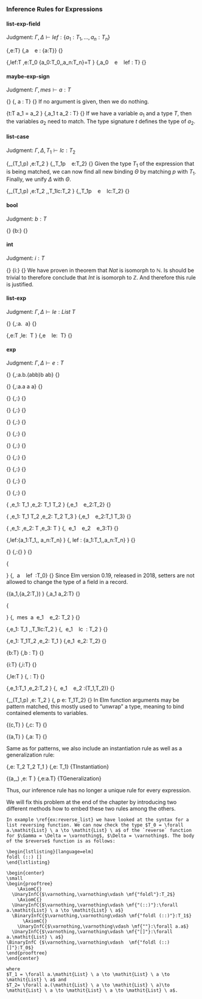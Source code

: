 ### Inference Rules for Expressions

#### list-exp-field

Judgment: $\Gamma,\Delta\vdash lef:\{a_1:T_1,\dots, a_n:T_n\}$

\logicRule
{\Gamma,\Delta\vdash e:T}
{\Gamma,\Delta\vdash a \ \mf{"="} \ e : \{a:T\}}
{}

\logicRule
{\Gamma,\Delta\vdash lef:T\quad
\Gamma,\Delta\vdash e:T_0\quad
\{a_0:T_0,\dots,a_n:T_n\}=T
}
{\Gamma,\Delta\vdash a_0 \ \mf{"="} \ e \ \mf{","} \ lef : T}
{}

#### maybe-exp-sign

Judgment: $\Gamma,mes\vdash a:T$

\logicRule
{}
{\Gamma,\mf{""} \vdash a : T}
{}
If no argument is given, then we do nothing.

\logicRule
{\Gamma\vdash t:T
a_1 = a_2
}
{\Gamma,a_1 \mf{":"} t \mf{";"} \vdash a_2 : T}
{}
If we have a variable $a_1$ and a type $T$, then the variables $a_2$ need to match. The type signature $t$ defines the type of $a_2$.

#### list-case

Judgment: $\Gamma,\Delta,T_1\vdash lc:T_2$

\logicRule
{\Gamma,\Delta\vdash \text{match}_\Theta(T_1,p)\quad
\Gamma,\Delta\cup\Theta\vdash e:T_2
}
{\Gamma,\Delta,T_1\vdash p \ \mf{"->"} \ e:T_2}
{}
Given the type $T_1$ of the expression that is being matched,
we can now find all new binding $\Theta$ by matching $p$ with $T_1$.
Finally, we unify $\Delta$ with $\Theta$.

\logicRule
{\Gamma,\Delta\vdash \text{match}_\Theta(T_1,p)\quad
\Gamma,\Delta\cup\Theta\vdash e:T_2\quad
\Gamma,\Delta,T_1\vdash lc:T_2
}
{\Gamma,\Delta,T_1\vdash p \ \mf{"->"} \ e \ \mf{";"} \ lc:T_2}
{}

#### bool

Judgment: $b:T$

\logicRule
{}
{b:\mathit{Bool}}
{}

#### int

Judgment: $i:T$

\logicRule
{}
{i:\mathit{Int}}
{}
We have proven in theorem \ref{ex:int} that $\mathit{Nat}$ is isomorph to $\mathbb{N}$. Is should be trivial to therefore conclude that $\mathit{Int}$ is isomorph to $\mathbb{Z}$. And therefore this rule is justified.

#### list-exp

Judgment: $\Gamma,\Delta\vdash le:\mathit{List} \ T$

\logicRule
{}
{\Gamma,\Delta\vdash \mf{""}:\forall a. \mathit{List} \ a}
{}

\logicRule
{\Gamma,\Delta\vdash e:T\quad
\Gamma,\Delta\vdash le:\mathit{List} \ T\quad
}
{\Gamma,\Delta\vdash e \ \mf{","} \ le:\mathit{List} \ T}
{}

#### exp

Judgment: $\Gamma,\Delta\vdash e:T$

\logicRule
{}
{\Gamma,\Delta\vdash\mf{"foldl"}:\forall a.\forall b.(a\to b\to b)\to b\to\mathit{List}\ a\to b}
{}

\logicRule
{}
{\Gamma,\Delta\vdash\mf{"(::)"}:\forall a.a\to\mathit{List}\ a\to\mathit{List}\ a}
{}

\logicRule
{}
{\Gamma,\Delta\vdash\mf{"(+)"}:\mathit{Int}\to \mathit{Int}\to\mathit{int}}
{}

\logicRule
{}
{\Gamma,\Delta\vdash\mf{"(-)"}:\mathit{Int}\to \mathit{Int}\to\mathit{int}}
{}

\logicRule
{}
{\Gamma,\Delta\vdash\mf{"(*)"}:\mathit{Int}\to \mathit{Int}\to\mathit{int}}
{}

\logicRule
{}
{\Gamma,\Delta\vdash\mf{"(//)"}:\mathit{Int}\to \mathit{Int}\to\mathit{int}}
{}

\logicRule
{}
{\Gamma,\Delta\vdash\mf{"(<)"}:\mathit{Int}\to \mathit{Int}\to\mathit{Bool}}
{}

\logicRule
{}
{\Gamma,\Delta\vdash\mf{"(==)"}:\mathit{Int}\to \mathit{Int}\to\mathit{Bool}}
{}

\logicRule
{}
{\Gamma,\Delta\vdash\mf{"not"}:\mathit{Bool}\to \mathit{Bool}}
{}

\logicRule
{}
{\Gamma,\Delta\vdash\mf{"(\&\&)"}:\mathit{Bool}\to \mathit{Bool}\to \mathit{Bool}}
{}

\logicRule
{}
{\Gamma,\Delta\vdash\mf{"(||)"}:\mathit{Bool}\to \mathit{Bool}\to \mathit{Bool}}
{}

\logicRule
{
\Gamma,\Delta\vdash e_1: T_1\quad
\Gamma,\Delta\vdash e_2: T_1 \to T_2
}
{\Gamma,\Delta\vdash e_1 \ \mf{"|>"} \ e_2:T_2}
{}

\logicRule
{
\Gamma,\Delta\vdash e_1: T_1 \to T_2\quad
\Gamma,\Delta\vdash e_2: T_2 \to T_3
}
{\Gamma,\Delta\vdash e_1 \ \mf{">>"} \ e_2:T_1 \to T_3}
{}

\logicRule
{
\Gamma,\Delta\vdash e_1:\textit{Bool}\quad
\Gamma,\Delta\vdash e_2: T\quad
\Gamma,\Delta\vdash e_3: T
}
{\Gamma,\Delta\vdash\mf{"if"} \ e_1  \ \mf{"then"} \ e_2 \ \mf{"else"} \ e_3:T}
{}

\logicRule
{\Gamma,\Delta\vdash lef:\{a_1:T_1,\dots, a_n:T_n\}
}
{\Gamma,\Delta\vdash\mf{"\{"} lef \mf{"\}"}: \{a_1:T_1,\dots,a_n:T_n\}
}
{}

\logicRule
{}
{\Gamma,\Delta\vdash\mf{"\{\}"}:\{\}
}
{}

\logicRule
{\begin{gathered}
\Gamma,\Delta\vdash lef:\{a_1:T_1,\dots, a_n:T_n\}\\
\Gamma,\Delta\vdash (a,T_0)\in\Delta\quad
T_0=\{a_1:T_1,\dots,a_n:T_n,\dots \}
\end{gathered}
}
{\Gamma,\Delta\vdash\mf{"\{"} \ a \ \mf{"|"} \ lef \ \mf{"\}"}:T_0}
{}
Since Elm version 0.19, released in 2018, setters are not allowed to change the type of a field in a record.

\logicRule
{(a_1,\{a_2:T,\dots\})\in\Delta
}
{\Gamma,\Delta\vdash a_1 \mf{"."} a_2:T}
{}

\logicRule
{\begin{gathered}
(a,\_)\not\in\Delta\quad
\Gamma,\Delta\vdash e_1:T_1\quad
mes:T_1\vdash a:T_1\\
\Gamma,\Delta\cup(a,T_1)\vdash e_2:T_2
\end{gathered}
}
{\Gamma,\Delta\vdash\mf{"let"} \ mes \ a \mf{"="} \ e_1 \ \mf{"in"} \ e_2: T_2
}
{}

\logicRule
{\Gamma,\Delta\vdash e_1: T_1\quad
\Gamma,\Delta,T_1\vdash lc:T_2
}
{\Gamma,\Delta\vdash\mf{"case"} \ e_1 \ \mf{"of" "["} \ lc \ \mf{"]"}: T_2
}
{}

\logicRule
{\Gamma,\Delta\vdash e_1: T_1\to T_2\quad
\Gamma,\Delta\vdash e_2: T_1
}
{\Gamma,\Delta\vdash e_1 \ e_2: T_2}
{}

\logicRule
{b:T}
{\Gamma,\Delta\vdash b : T}
{}

\logicRule
{i:T}
{\Gamma,\Delta\vdash i:T}
{}

\logicRule
{\Gamma,\Delta\vdash le:T
}
{\Gamma,\Delta\vdash\mf{"["} \mathit{le} \mf{"]"}: T}
{}

\logicRule
{\Gamma,\Delta\vdash e_1:T_1\quad
\Gamma,\Delta\vdash e_2:T_2
}
{\Gamma,\Delta\vdash\mf{"("} \ e_1 \ \mf{","} \ e_2 \mf{")"}:(T_1,T_2)}
{}

\logicRule
{\Gamma,\Delta\vdash \text{match}_\Theta(T_1,p)\quad
\Gamma,\Delta\cup\Theta\vdash e: T_2
}
{\Gamma,\Delta\vdash\mf{"\textbackslash"} p \mf{"->"} e: T_1\to T_2}
{}
In Elm function arguments may be pattern matched, this mostly used to "unwrap" a type, meaning to bind contained elements to variables.

\logicRule
{(c,T)\in\Delta
}
{\Gamma,\Delta\vdash c: T}
{}

\logicRule
{(a,T)\in\Delta
}
{\Gamma,\Delta\vdash a: T}
{}

\textemdash

Same as for patterns, we also include an instantiation rule as well as a generalization rule:

\logicRule
{\Gamma,\Delta\vdash e: T_2\quad
T_2 \sqsubseteq T_1
}
{\Gamma,\Delta\vdash e: T_1}
{TInstantiation}

\logicRule
{(a,\_)\not\in\Delta\quad
\Gamma,\Delta\vdash e: T
}
{\Gamma,\Delta\vdash e:\forall a.T}
{TGeneralization}

Thus, our inference rule has no longer a unique rule for every expression.

We will fix this problem at the end of the chapter by introducing two different methods how to embed these two rules among the others.

```block2
In example \ref{ex:reverse_list} we have looked at the syntax for a list reversing function. We can now check the type $T_0 = \forall a.\mathit{List} \ a \to \mathit{List} \ a$ of the `reverse` function for $\Gamma = \Delta = \varnothing$, $\Delta = \varnothing$. The body of the $reverse$ function is as follows:

\begin{lstlisting}[language=elm]
foldl (::) []
\end{lstlisting}

\begin{center}
\small
\begin{prooftree}
    \AxiomC{}
  \UnaryInfC{$\varnothing,\varnothing\vdash \mf{"foldl"}:T_2$}
    \AxiomC{}
  \UnaryInfC{$\varnothing,\varnothing\vdash \mf{"(::)"}:\forall a.\mathit{List} \ a \to \mathit{List} \ a$}
  \BinaryInfC{$\varnothing,\varnothing\vdash \mf{"foldl (::)"}:T_1$}
      \AxiomC{}
    \UnaryInfC{$\varnothing,\varnothing\vdash \mf{""}:\forall a.a$}
  \UnaryInfC{$\varnothing,\varnothing\vdash \mf{"[]"}:\forall a.\mathit{List} \ a$}
\BinaryInfC {$\varnothing,\varnothing\vdash  \mf{"foldl (::) []"}:T_0$}
\end{prooftree}
\end{center}

where
$T_1 = \forall a.\mathit{List} \ a \to \mathit{List} \ a \to \mathit{List} \ a$ and 
$T_2= \forall a.(\mathit{List} \ a \to \mathit{List} \ a)\to \mathit{List} \ a \to \mathit{List} \ a \to \mathit{List} \ a$.
```